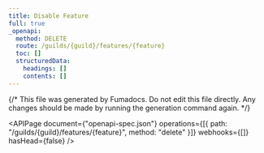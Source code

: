 ---
title: Disable Feature
full: true
_openapi:
  method: DELETE
  route: /guilds/{guild}/features/{feature}
  toc: []
  structuredData:
    headings: []
    contents: []
---

{/* This file was generated by Fumadocs. Do not edit this file directly. Any changes should be made by running the generation command again. */}

<APIPage
  document={"openapi-spec.json"}
  operations={[{ path: "/guilds/{guild}/features/{feature}", method: "delete" }]}
  webhooks={[]}
  hasHead={false}
/>
